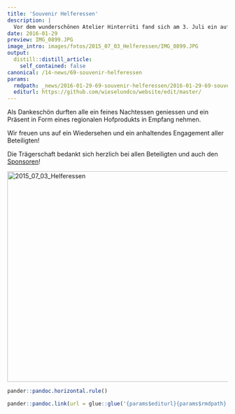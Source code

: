```yaml
---
title: 'Souvenir Helferessen'
description: |
  Vor dem wunderschönen Atelier Hinterrüti fand sich am 3. Juli ein aufgewecktes Grüppchen ein. Allesamt Menschen, die sich im bisherigen Verlauf des Projekts engagiert haben. Folgend einige Beispiel für ihr Engagement: Mitwirken bei Standaktionen, Exkursionen und Infoveranstaltungen. Tatkräftiges Anpacken beim Erstellen von Asthaufen für Kleinraubtiere. Betreuen von Spurentunneln, um festzustellen, ob die Massnahmen für Kleinraubtiere attraktiv sind.
date: 2016-01-29
preview: IMG_0899.JPG
image_intro: images/fotos/2015_07_03_Helferessen/IMG_0899.JPG
output:
  distill::distill_article:
    self_contained: false
canonical: /14-news/69-souvenir-helferessen
params:
  rmdpath: _news/2016-01-29-69-souvenir-helferessen/2016-01-29-69-souvenir-helferessen.Rmd
  editurl: https://github.com/wieselundco/website/edit/master/
---
```




Als Dankeschön durften alle ein feines Nachtessen geniessen und ein
Präsent in Form eines regionalen Hofprodukts in Empfang nehmen.

Wir freuen uns auf ein Wiedersehen und ein anhaltendes Engagement aller
Beteiligten!

Die Trägerschaft bedankt sich herzlich bei allen Beteiligten und auch
den [Sponsoren](/ueber-uns/7-partner/)!

<!-- {gallery}fotos/2015\_07\_03\_Helferessen{/gallery}-->

<a data-flickr-embed="true" href="https://www.flickr.com/photos/193617721@N08/albums/72157719595771639" title="2015_07_03_Helferessen"><img src="https://live.staticflickr.com/65535/51337282442_36c5c06383_z.jpg" width="640" height="480" alt="2015_07_03_Helferessen"></a><script async src="//embedr.flickr.com/assets/client-code.js" charset="utf-8"></script>

```r
pander::pandoc.horizontal.rule()

pander::pandoc.link(url = glue::glue('{params$editurl}{params$rmdpath}'),text = 'Artikel bearbeiten')
```

<!--http://wieselundco.ch/14-news/69-souvenir-helferessen-->

